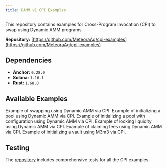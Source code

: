 ```yaml
---
title: DAMM v1 CPI Examples
---
```


This repository contains examples for Cross-Program Invocation (CPI) to swap using Dynamic AMM programs.

**Repository:** [https://github.com/MeteoraAg/cpi-examples](https://github.com/MeteoraAg/cpi-examples)

## Dependencies

- **Anchor:** `0.28.0`
- **Solana:** `1.16.1`
- **Rust:** `1.68.0`

## Available Examples

<CardGroup cols={2}>
  <Card title="CPI to Dynamic AMM swap example" href="https://github.com/MeteoraAg/cpi-examples/blob/main/programs/cpi-example/src/instructions/dynamic_amm_cpi/swap.rs">
    Example of swapping using Dynamic AMM via CPI.
  </Card>
  <Card title="CPI to Dynamic AMM initialize pool example" href="https://github.com/MeteoraAg/cpi-examples/blob/main/programs/cpi-example/src/instructions/dynamic_amm_cpi/initialize_customizable_permissionless_pool.rs">
    Example of initializing a pool using Dynamic AMM via CPI.
  </Card>
  <Card title="CPI to Dynamic AMM initialize pool with config example" href="https://github.com/MeteoraAg/cpi-examples/blob/main/programs/cpi-example/src/instructions/dynamic_amm_cpi/initialize_permissionless_pool_with_config.rs">
    Example of initializing a pool with configuration using Dynamic AMM via CPI.
  </Card>
  <Card title="CPI to Dynamic AMM lock liquidity example" href="https://github.com/MeteoraAg/cpi-examples/blob/main/programs/cpi-example/src/instructions/dynamic_amm_cpi/lock_liquidity.rs">
    Example of locking liquidity using Dynamic AMM via CPI.
  </Card>
  <Card title="CPI to Dynamic AMM claim fee example" href="https://github.com/MeteoraAg/cpi-examples/blob/main/programs/cpi-example/src/instructions/dynamic_amm_cpi/claim_fee.rs">
    Example of claiming fees using Dynamic AMM via CPI.
  </Card>
  <Card title="CPI to M3m3 initialize vault example" href="https://github.com/MeteoraAg/cpi-examples/blob/main/programs/cpi-example/src/instructions/m3m3_cpi/initialize_vault.rs">
    Example of initializing a vault using M3m3 via CPI.
  </Card>
</CardGroup>

## Testing

The [repository](https://github.com/MeteoraAg/cpi-examples/blob/main/programs/cpi-example/tests) includes comprehensive tests for all the CPI examples.